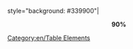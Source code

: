 style="background: #339900"|<center>'''90%'''</center>
<noinclude>[[Category:en/Table Elements]]</noinclude>